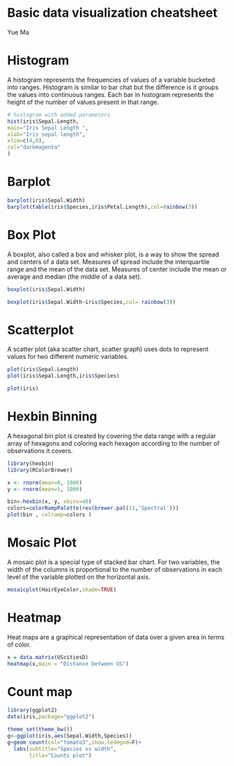 
# Basic data visualization cheatsheet

Yue Ma

# Histogram
A histogram represents the frequencies of values of a variable bucketed into ranges. Histogram is similar to bar chat but the difference is it groups the values into continuous ranges. Each bar in histogram represents the height of the number of values present in that range.

```r
# histogram with added parameters
hist(iris$Sepal.Length,
main="Iris Sepal Length ",
xlab="Iris sepal length",
xlim=c(4,8),
col="darkmagenta"
)
```

# Barplot
```r
barplot(iris$Sepal.Width)
barplot(table(iris$Species,iris$Petal.Length),col=rainbow(3))
```
# Box Plot
A boxplot, also called a box and whisker plot, is a way to show the spread and centers of a data set. Measures of spread include the interquartile range and the mean of the data set. Measures of center include the mean or average and median (the middle of a data set).

```r
boxplot(iris$Sepal.Width)

boxplot(iris$Sepal.Width~iris$Species,col= rainbow(3))
```
# Scatterplot
A scatter plot (aka scatter chart, scatter graph) uses dots to represent values for two different numeric variables.


```r
plot(iris$Sepal.Length)
plot(iris$Sepal.Length,iris$Species)
```

```r
plot(iris)
```


# Hexbin Binning
A hexagonal bin plot is created by covering the data range with a regular array of hexagons and coloring each hexagon according to the number of observations it covers.

```r
library(hexbin)
library(RColorBrewer)

x <- rnorm(mean=0, 1000)
y <- rnorm(mean=1, 1000)

bin<-hexbin(x, y, xbins=40)
colors=colorRampPalette(rev(brewer.pal(11,'Spectral')))
plot(bin , colramp=colors ) 
```
# Mosaic Plot
A mosaic plot is a special type of stacked bar chart. For two variables, the width of the columns is proportional to the number of observations in each level of the variable plotted on the horizontal axis.


```r
mosaicplot(HairEyeColor,shade=TRUE)
```

# Heatmap
Heat maps are a graphical representation of data over a given area in terms of color.

```r
x = data.matrix(UScitiesD)
heatmap(x,main = "Distance between US")
```
# Count map
```r
library(ggplot2)
data(iris,package="ggplot2")

theme_set(theme_bw())
g<-ggplot(iris,aes(Sepal.Width,Species))
g+geom_count(col="tomato3",show.ledegnd=F)+
  labs(subtitle="Species vs width",
       title="Counts plot")
```

